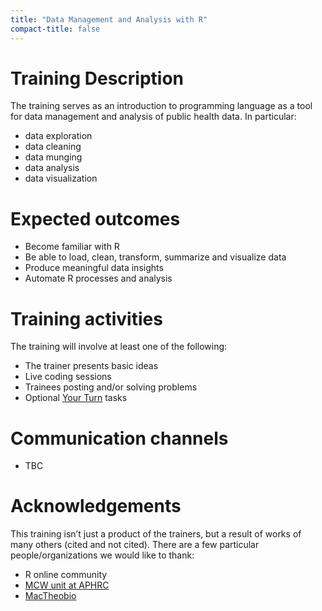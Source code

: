```yaml
---
title: "Data Management and Analysis with R"
compact-title: false
---
```


# Training Description

The training serves as an introduction to \textbf{R} programming language as a tool for data management and analysis of public health data. In particular: 

- data exploration
- data cleaning
- data munging 
- data analysis 
- data visualization

# Expected outcomes

- Become familiar with R 
- Be able to load, clean, transform, summarize and visualize data
- Produce meaningful data insights
- Automate R processes and analysis

# Training activities

The training will involve at least one of the following:

- The trainer presents basic ideas
- Live coding sessions
- Trainees posting and/or solving problems
- Optional [Your Turn](your_turn.html) tasks 

# Communication channels

- TBC

# Acknowledgements

This training isn't just a product of the trainers, but a result of works of many others (cited and not cited). There are a few particular people/organizations we would like to thank:

- R online community
- [MCW unit at APHRC](https://aphrc.org/research-page/maternal-and-child-wellbeing/)
- [MacTheobio](https://mac-theobio.github.io/)
